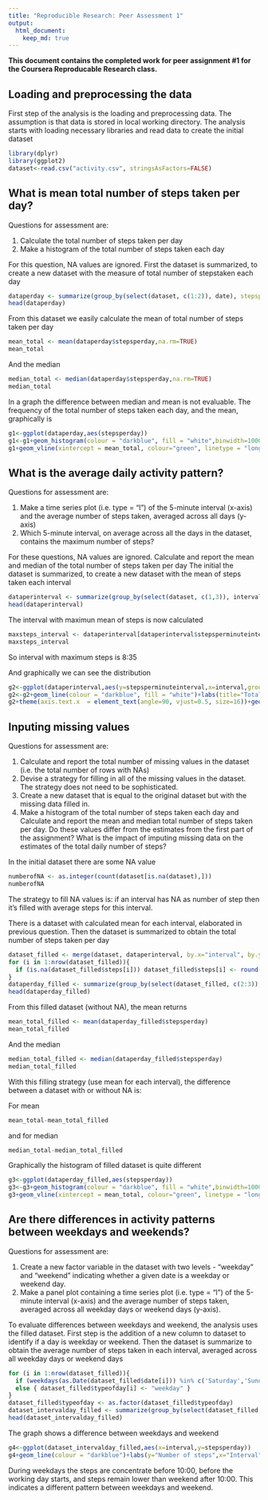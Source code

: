 ```yaml
---
title: "Reproducible Research: Peer Assessment 1"
output: 
  html_document:
    keep_md: true
---
```


**This document contains the completed work for peer assignment #1 for the Coursera Reproducable Research class.**

## Loading and preprocessing the data
First step of the analysis is the loading and preprocessing data.
The assumption is that data is stored in local working directory.
The analysis starts with loading necessary libraries and read data to create the initial dataset
```r
library(dplyr)
library(ggplot2)
dataset<-read.csv("activity.csv", stringsAsFactors=FALSE)
```

## What is mean total number of steps taken per day?
Questions for assessment are:

1. Calculate the total number of steps taken per day
2. Make a histogram of the total number of steps taken each day

For this question, NA values are ignored.
First the dataset is summarized, to create a new dataset with the measure of total number of stepstaken each day   
```r
dataperday <- summarize(group_by(select(dataset, c(1:2)), date), stepsperday=sum(steps))
head(dataperday)
```

From this dataset we easily calculate the mean of total number of steps taken per day
```r
mean_total <- mean(dataperday$stepsperday,na.rm=TRUE)
mean_total
```

And the median
```r
median_total <- median(dataperday$stepsperday,na.rm=TRUE)
median_total
```

In a graph the difference between median and mean is not evaluable.
The frequency of the total number of steps taken each day, and the mean, graphically is
```r
g1<-ggplot(dataperday,aes(stepsperday))
g1<-g1+geom_histogram(colour = "darkblue", fill = "white",binwidth=1000)+labs(title="Total number of steps in each day",x="Number of steps",y="Frequency")+ylim(0,10)
g1+geom_vline(xintercept = mean_total, colour="green", linetype = "longdash")+geom_vline(xintercept = median_total, colour="black", linetype = "longdash")
```

## What is the average daily activity pattern?
Questions for assessment are:

1. Make a time series plot (i.e. type = "l") of the 5-minute interval (x-axis) and the average number of steps taken, averaged across all days (y-axis)
2. Which 5-minute interval, on average across all the days in the dataset, contains the maximum number of steps?

For these questions, NA values are ignored.
Calculate and report the mean and median of the total number of steps taken per day
The initial the dataset is summarized, to create a new dataset with the mean of steps taken each interval  
```r
dataperinterval <- summarize(group_by(select(dataset, c(1,3)), interval), stepsperminuteinterval=mean(steps,na.rm=TRUE))
head(dataperinterval)
```
The interval with maximun mean of steps is now calculated
```r
maxsteps_interval <- dataperinterval[dataperinterval$stepsperminuteinterval==max(dataperinterval$stepsperminuteinterval),1]
maxsteps_interval
```
So interval with maximum steps is 8:35

And graphically we can see the distribution
```r
g2<-ggplot(dataperinterval,aes(y=stepsperminuteinterval,x=interval,group=1))
g2<-g2+geom_line(colour = "darkblue", fill = "white")+labs(title="Total number of steps in each day",y="Number of steps",x="Day Intervals")
g2+theme(axis.text.x  = element_text(angle=90, vjust=0.5, size=16))+geom_vline(xintercept = as.integer(maxsteps_interval), colour="black", linetype = "longdash")+annotate("text", x = as.integer(maxsteps_interval), y = -2, label = as.character(maxsteps_interval))
```

## Inputing missing values
Questions for assessment are:

1. Calculate and report the total number of missing values in the dataset (i.e. the total number of rows with NAs)
2. Devise a strategy for filling in all of the missing values in the dataset. The strategy does not need to be sophisticated.
3. Create a new dataset that is equal to the original dataset but with the missing data filled in.
4. Make a histogram of the total number of steps taken each day and Calculate and report the mean and median total number of steps taken per day. Do these values differ from the estimates from the first part of the assignment? What is the impact of imputing missing data on the estimates of the total daily number of steps?

In the initial dataset there are some NA value
```r
numberofNA <- as.integer(count(dataset[is.na(dataset),]))
numberofNA
```

The strategy to fill NA values is: if an interval has NA as number of step then it's filled with average steps for this interval.

There is a dataset with calculated mean for each interval, elaborated in previous question.
Then the dataset is summarized to obtain the total number of steps taken per day
```r
dataset_filled <- merge(dataset, dataperinterval, by.x="interval", by.y="interval")
for (i in 1:nrow(dataset_filled)){
  if (is.na(dataset_filled$steps[i])) dataset_filled$steps[i] <- round(dataset_filled$stepsperminuteinterval[i],digits=0)
}
dataperday_filled <- summarize(group_by(select(dataset_filled, c(2:3)), date), stepsperday=sum(steps))
head(dataperday_filled)
```

From this filled dataset (without NA), the mean returns
```r
mean_total_filled <- mean(dataperday_filled$stepsperday)
mean_total_filled
```

And the median
```r
median_total_filled <- median(dataperday_filled$stepsperday)
median_total_filled
```

With this filling strategy (use mean for each interval), the difference between a dataset with or without NA is:

For mean
```r
mean_total-mean_total_filled
```
and for median
```r
median_total-median_total_filled
```

Graphically the histogram of filled dataset is quite different
```r
g3<-ggplot(dataperday_filled,aes(stepsperday))
g3<-g3+geom_histogram(colour = "darkblue", fill = "white",binwidth=1000)+labs(title="Total number of steps in each day",x="Number of steps",y="Frequency")
g3+geom_vline(xintercept = mean_total, colour="green", linetype = "longdash")+geom_vline(xintercept = median_total, colour="black", linetype = "longdash")
```


## Are there differences in activity patterns between weekdays and weekends?
Questions for assessment are:

1. Create a new factor variable in the dataset with two levels - "weekday" and "weekend" indicating whether a given date is a weekday or weekend day.
2. Make a panel plot containing a time series plot (i.e. type = "l") of the 5-minute interval (x-axis) and the average number of steps taken, averaged across all weekday days or weekend days (y-axis).
    
To evaluate differences between weekdays and weekend, the analysis uses the filled dataset.
First step is the addition of a new column to dataset to identify if a day is weekday or weekend.
Then the dataset is summarize to obtain the average number of steps taken in each interval, averaged across all weekday days or weekend days
```r
for (i in 1:nrow(dataset_filled)){
  if (weekdays(as.Date(dataset_filled$date[i])) %in% c('Saturday','Sunday')) { dataset_filled$typeofday[i] <- "weekend" }
  else { dataset_filled$typeofday[i] <- "weekday" }
}
dataset_filled$typeofday <- as.factor(dataset_filled$typeofday)
dataset_intervalday_filled <- summarize(group_by(select(dataset_filled, c(1,2,6)), interval, typeofday), stepsperday=mean(steps))
head(dataset_intervalday_filled)
```

The graph shows a difference between weekdays and weekend
```r
g4<-ggplot(dataset_intervalday_filled,aes(x=interval,y=stepsperday))
g4+geom_line(colour = "darkblue")+labs(y="Number of steps",x="Interval")+ facet_grid(typeofday ~ .)
```

During weekdays the steps are concentrate before 10:00, before the working day starts, and steps remain lower than weekend after 10:00.
This indicates a different pattern between weekdays and weekend.